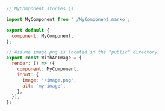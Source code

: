 ```js
// MyComponent.stories.js

import MyComponent from './MyComponent.marko';

export default {
  component: MyComponent,
};

// Assume image.png is located in the "public" directory.
export const WithAnImage = {
  render: () => ({
    component: MyComponent,
    input: {
      image: '/image.png',
      alt: 'my image',
    },
  }),
};
```
